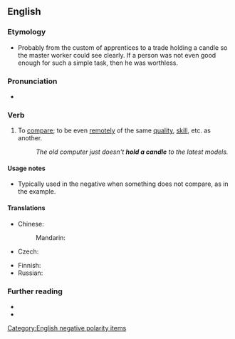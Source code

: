 ==English==

===Etymology===
* Probably from the custom of apprentices to a trade holding a candle so the master worker could see clearly. If a person was not even good enough for such a simple task, then he was worthless.

===Pronunciation===
* {{audio|en-au-hold a candle.ogg|Audio (AU)|lang=en}}

===Verb===
{{en-verb|holds a candle|holding a candle|held a candle}}

# {{lb|en|idiomatic}} To [[compare]]; to be even [[remote]]ly of the same [[quality]], [[skill]], etc. as another.
#: ''The old computer just doesn't '''hold a candle''' to the latest models.''

====Usage notes====
* Typically used in the negative when something does not compare, as in the example.

====Translations====
{{trans-top|be even remotely of the same quality}}
* Chinese:
*: Mandarin: {{t|cmn|望其项背|sc=Hani}}
* Czech: {{t|cs|sahat po kotníky}}
{{trans-mid}}
* Finnish: {{t+|fi|pärjätä}}
* Russian: {{t+|ru|в подмётки не годи́ться}} {{qualifier|not (even) suitable for soles}}
{{trans-bottom}}

===Further reading===
* {{R:MWO|hold}}
* {{R:MacMillan|not-hold-a-candle-to}}

[[Category:English negative polarity items]]